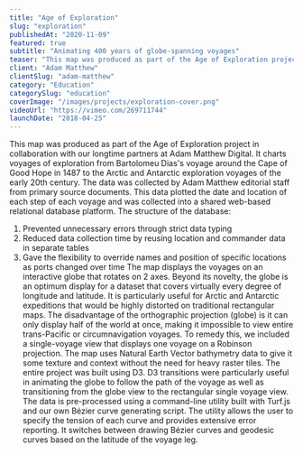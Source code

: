 ```yaml
---
title: "Age of Exploration"
slug: "exploration"
publishedAt: "2020-11-09"
featured: true
subtitle: "Animating 400 years of globe-spanning voyages"
teaser: "This map was produced as part of the Age of Exploration project in collaboration with our longtime partners at Adam Matthew Digital."
client: "Adam Matthew"
clientSlug: "adam-matthew"
category: "Education"
categorySlug: "education"
coverImage: "/images/projects/exploration-cover.png"
videoUrl: "https://vimeo.com/269711744"
launchDate: "2018-04-25"
---
```

This map was produced as part of the Age of Exploration project in collaboration with our longtime partners at Adam Matthew Digital. It charts voyages of exploration from Bartolomeu Dias's voyage around the Cape of Good Hope in 1487 to the Arctic and Antarctic exploration voyages of the early 20th century. The data was collected by Adam Matthew editorial staff from primary source documents. This data plotted the date and location of each step of each voyage and was collected into a shared web-based relational database platform. The structure of the database:
1.  Prevented unnecessary errors through strict data typing
2.  Reduced data collection time by reusing location and commander data in separate tables
3.  Gave the flexibility to override names and position of specific locations as ports changed over time
The map displays the voyages on an interactive globe that rotates on 2 axes. Beyond its novelty, the globe is an optimum display for a dataset that covers virtually every degree of longitude and latitude. It is particularly useful for Arctic and Antarctic expeditions that would be highly distorted on traditional rectangular maps. The disadvantage of the orthographic projection (globe) is it can only display half of the world at once, making it impossible to view entire trans-Pacific or circumnavigation voyages. To remedy this, we included a single-voyage view that displays one voyage on a Robinson projection. The map uses Natural Earth Vector bathymetry data to give it some texture and context without the need for heavy raster tiles.
The entire project was built using D3. D3 transitions were particularly useful in animating the globe to follow the path of the voyage as well as transitioning from the globe view to the rectangular single voyage view. The data is pre-processed using a command-line utility built with Turf.js and our own Bézier curve generating script. The utility allows the user to specify the tension of each curve and provides extensive error reporting. It switches between drawing Bézier curves and geodesic curves based on the latitude of the voyage leg.
